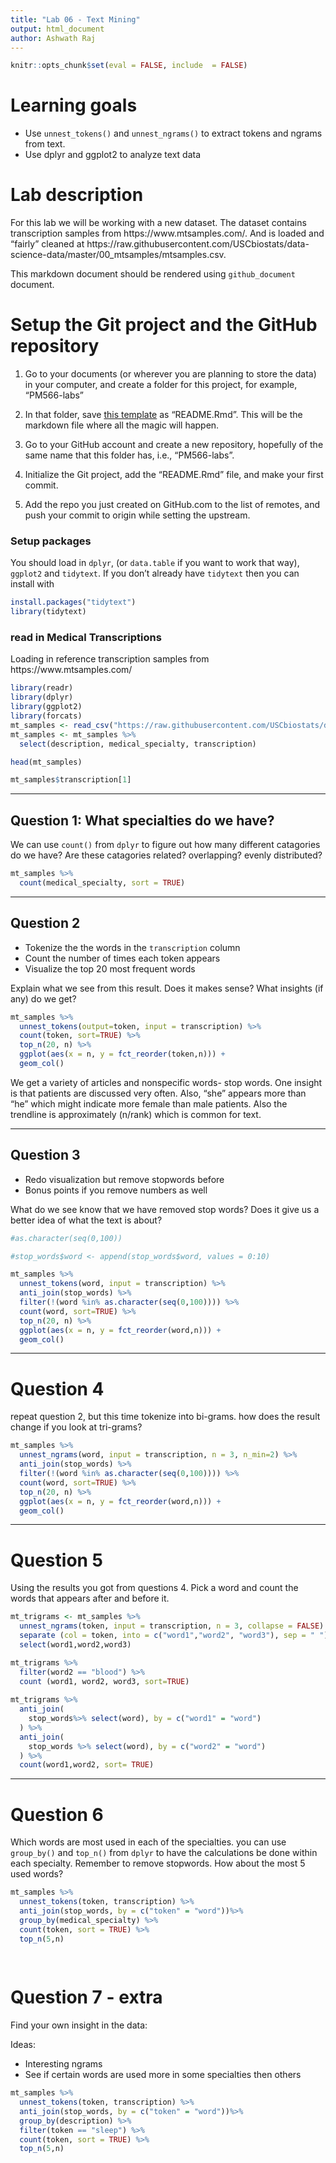 ```yaml
---
title: "Lab 06 - Text Mining"
output: html_document
author: Ashwath Raj
---
```


```r
knitr::opts_chunk$set(eval = FALSE, include  = FALSE)
```

# Learning goals

- Use `unnest_tokens()` and `unnest_ngrams()` to extract tokens and ngrams from text.
- Use dplyr and ggplot2 to analyze text data

# Lab description

For this lab we will be working with a new dataset. The dataset contains transcription samples from https://www.mtsamples.com/. And is loaded and "fairly" cleaned at https://raw.githubusercontent.com/USCbiostats/data-science-data/master/00_mtsamples/mtsamples.csv.

This markdown document should be rendered using `github_document` document.

# Setup the Git project and the GitHub repository

1. Go to your documents (or wherever you are planning to store the data) in your computer, and create a folder for this project, for example, "PM566-labs"

2. In that folder, save [this template](https://raw.githubusercontent.com/USCbiostats/PM566/master/content/assignment/06-lab.Rmd) as "README.Rmd". This will be the markdown file where all the magic will happen.

3. Go to your GitHub account and create a new repository, hopefully of the same name that this folder has, i.e., "PM566-labs".

4. Initialize the Git project, add the "README.Rmd" file, and make your first commit.

5. Add the repo you just created on GitHub.com to the list of remotes, and push your commit to origin while setting the upstream.

### Setup packages

You should load in `dplyr`, (or `data.table` if you want to work that way), `ggplot2` and `tidytext`.
If you don't already have `tidytext` then you can install with

```r
install.packages("tidytext")
library(tidytext)
```

### read in Medical Transcriptions

Loading in reference transcription samples from https://www.mtsamples.com/

```r
library(readr)
library(dplyr)
library(ggplot2)
library(forcats)
mt_samples <- read_csv("https://raw.githubusercontent.com/USCbiostats/data-science-data/master/00_mtsamples/mtsamples.csv")
mt_samples <- mt_samples %>%
  select(description, medical_specialty, transcription)

head(mt_samples)

mt_samples$transcription[1]
```

---

## Question 1: What specialties do we have?

We can use `count()` from `dplyr` to figure out how many different catagories do we have? Are these catagories related? overlapping? evenly distributed?

```r
mt_samples %>%
  count(medical_specialty, sort = TRUE)
```

---

## Question 2

- Tokenize the the words in the `transcription` column
- Count the number of times each token appears
- Visualize the top 20 most frequent words

Explain what we see from this result. Does it makes sense? What insights (if any) do we get?

```r
mt_samples %>%
  unnest_tokens(output=token, input = transcription) %>%
  count(token, sort=TRUE) %>%
  top_n(20, n) %>%
  ggplot(aes(x = n, y = fct_reorder(token,n))) + 
  geom_col()


```

We get a variety of articles and nonspecific words- stop words. One insight is that patients are discussed very often. Also, "she" appears more than "he" which might indicate more female than male patients. Also the trendline is approximately (n/rank) which is common for text.

---

## Question 3

- Redo visualization but remove stopwords before
- Bonus points if you remove numbers as well

What do we see know that we have removed stop words? Does it give us a better idea of what the text is about?

```r
#as.character(seq(0,100))
```

```r
#stop_words$word <- append(stop_words$word, values = 0:10)

mt_samples %>%
  unnest_tokens(word, input = transcription) %>%
  anti_join(stop_words) %>%
  filter(!(word %in% as.character(seq(0,100)))) %>%
  count(word, sort=TRUE) %>%
  top_n(20, n) %>%
  ggplot(aes(x = n, y = fct_reorder(word,n))) + 
  geom_col()

```

---

# Question 4

repeat question 2, but this time tokenize into bi-grams. how does the result change if you look at tri-grams?

```r

mt_samples %>%
  unnest_ngrams(word, input = transcription, n = 3, n_min=2) %>%
  anti_join(stop_words) %>%
  filter(!(word %in% as.character(seq(0,100)))) %>%
  count(word, sort=TRUE) %>%
  top_n(20, n) %>%
  ggplot(aes(x = n, y = fct_reorder(word,n))) + 
  geom_col()

```


---

# Question 5

Using the results you got from questions 4. Pick a word and count the words that appears after and before it.

```r
mt_trigrams <- mt_samples %>%
  unnest_ngrams(token, input = transcription, n = 3, collapse = FALSE) %>%
  separate (col = token, into = c("word1","word2", "word3"), sep = " ") %>%
  select(word1,word2,word3)

mt_trigrams %>%
  filter(word2 == "blood") %>%
  count (word1, word2, word3, sort=TRUE)
  
mt_trigrams %>%
  anti_join(
    stop_words%>% select(word), by = c("word1" = "word")
  ) %>%
  anti_join(
    stop_words %>% select(word), by = c("word2" = "word")
  ) %>%
  count(word1,word2, sort= TRUE)


```

---

# Question 6 

Which words are most used in each of the specialties. you can use `group_by()` and `top_n()` from `dplyr` to have the calculations be done within each specialty. Remember to remove stopwords. How about the most 5 used words?

```r
mt_samples %>%
  unnest_tokens(token, transcription) %>%
  anti_join(stop_words, by = c("token" = "word"))%>%
  group_by(medical_specialty) %>%
  count(token, sort = TRUE) %>%
  top_n(5,n)
  
  
```


# Question 7 - extra

Find your own insight in the data:

Ideas:

- Interesting ngrams
- See if certain words are used more in some specialties then others

```r

mt_samples %>%
  unnest_tokens(token, transcription) %>%
  anti_join(stop_words, by = c("token" = "word"))%>%
  group_by(description) %>%
  filter(token == "sleep") %>%
  count(token, sort = TRUE) %>%
  top_n(5,n)
  

```


